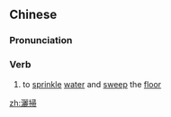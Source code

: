 ==Chinese==
{{zh-forms|s=洒扫}}

===Pronunciation===
{{zh-pron
|m=sǎsǎo
|c=saa2 sou3
|mn=qz,xm:sá-sàu/zz:sèe-sò
|cat=v
}}

===Verb===
{{zh-verb}}

# to [[sprinkle]] [[water]] and [[sweep]] the [[floor]]

[[zh:灑掃]]